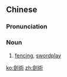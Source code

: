 {{also|剑术}}
==Chinese==
{{zh-forms|s=剑术}}

===Pronunciation===
{{zh-pron
|m=jiànshù
|c=gim3 seot6
|cat=n
}}

===Noun===
{{zh-noun}}

# [[fencing]], [[swordplay]]

[[ko:劍術]]
[[zh:劍術]]